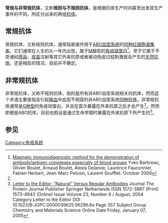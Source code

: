 '''常规与非常规抗体'''，又称'''规则与不规则抗体'''，是根据抗体生产时间甚至出发其生产事件的不同，所区分出来的两组[[抗体|抗体]]。

==常规抗体==
常规抗体，又称规则抗体，通常指直接作用于[[ABO血型系统|ABO血型系统]]的[[同种红细胞凝集素|同种红细胞凝集素]]。它们通常在人生的头一年内出现，属于[[IgM|M种型]]的[[免疫球蛋白|免疫球蛋白]]<ref name=barbreau>[http://www.freshpatents.com/Magnetic-immunodiagnostic-method-for-the-demonstration-of-antibody-antigen-complexes-especially-of-blood-groups-dt20091029ptan20090269776.php Magnetic immunodiagnostic method for the demonstration of antibody/antigen complexes especially of blood groups] {{webarchive|url=https://web.archive.org/web/20120229032947/http://www.freshpatents.com/Magnetic-immunodiagnostic-method-for-the-demonstration-of-antibody-antigen-complexes-especially-of-blood-groups-dt20091029ptan20090269776.php |date=2012-02-29 }} Yves Barbreau, Olivier Boulet, Arnaud Boulet, Alexis Delanoe, Laurence Fauconnier, Fabien Herbert, Jean-Marc Pelosin, Laurent Soufflet. October 2009</ref>。至于它属于不受诸如[[感染|感染]]、[[疫苗|疫苗]]注射等其它外来抗原或者被动免疫过程刺激就会产生的[[天然抗体|天然抗体]]，还是相反的情况，目前并不确定。

==非常规抗体==
非常规抗体，又称不规则抗体，指的是所有非ABO血型系统相关的抗体，然而这个术语主要是指会引起[[输血|输血]]中血型不相容的非ABO血型系统[[同种抗体|同种抗体]]。非常规抗体通常是[[IgG|G种型]]的免疫球蛋白，并且在首次暴露在外来抗原之后才会产生<ref name=barbreau/>。然而即便是ABO抗体，目前也假设是通过生命早期时暴露在外来抗原下所产生的<ref name=letter>[http://resources.metapress.com/pdf-preview.axd?code=l2206u8gj73x3251&size=largest Letter to the Editor: “Natural” Versus Regular Antibodies] {{webarchive|url=https://web.archive.org/web/20110714080342/http://resources.metapress.com/pdf-preview.axd?code=l2206u8gj73x3251&size=largest |date=2011-07-14 }}
Journal	The Protein Journal
Publisher	Springer Netherlands
ISSN	1572-3887 (Print) 1573-4943 (Online)
Issue	Volume 23, Number 6 / August, 2004
Category	Letter to the Editor
DOI	10.1023/B:JOPC.0000039625.56296.6e
Page	357
Subject Group	Chemistry and Materials Science
Online Date	Friday, January 07, 2005
</ref>。

==参见==
{{Reflist}}

[[Category:免疫系统|Category:免疫系统]]